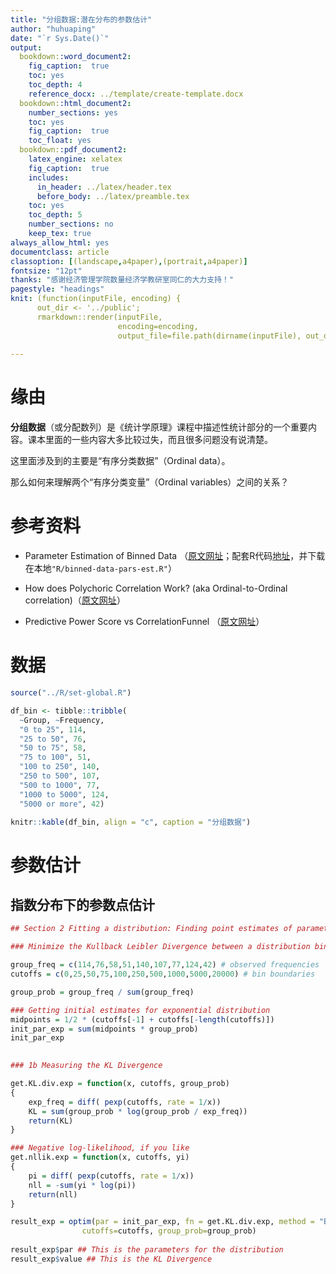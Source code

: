 ```yaml
---
title: "分组数据:潜在分布的参数估计"
author: "huhuaping"
date: "`r Sys.Date()`"
output: 
  bookdown::word_document2: 
    fig_caption:  true
    toc: yes
    toc_depth: 4
    reference_docx: ../template/create-template.docx
  bookdown::html_document2:
    number_sections: yes
    toc: yes
    fig_caption:  true
    toc_float: yes
  bookdown::pdf_document2:
    latex_engine: xelatex
    fig_caption:  true
    includes:
      in_header: ../latex/header.tex
      before_body: ../latex/preamble.tex
    toc: yes
    toc_depth: 5
    number_sections: no
    keep_tex: true
always_allow_html: yes
documentclass: article
classoption: [(landscape,a4paper),(portrait,a4paper)]
fontsize: "12pt"
thanks: "感谢经济管理学院数量经济学教研室同仁的大力支持！"
pagestyle: "headings"
knit: (function(inputFile, encoding) { 
      out_dir <- '../public';
      rmarkdown::render(inputFile,
                        encoding=encoding, 
                        output_file=file.path(dirname(inputFile), out_dir, 'thread-binned-data-pars-estimation.docx')) })
         
---
```


# 缘由

**分组数据**（或分配数列）是《统计学原理》课程中描述性统计部分的一个重要内容。课本里面的一些内容大多比较过失，而且很多问题没有说清楚。

这里面涉及到的主要是“有序分类数据”（Ordinal data）。

那么如何来理解两个“有序分类变量”（Ordinal variables）之间的关系？


# 参考资料

- Parameter Estimation of Binned Data （[原文网址](https://www.stats-et-al.com/2018/10/parameter-estimation-of-binned-data.html)；配套R代码[地址](https://drive.google.com/file/d/1_b_BoaJ4yhFfD7I0I0LsS_NKWvV0r_tH/view)，并下载在本地`"R/binned-data-pars-est.R"`）

- How does Polychoric Correlation Work? (aka Ordinal-to-Ordinal correlation)（[原文网址](https://www.stats-et-al.com/2021/02/how-does-polychoric-correlation-work.html)）

- Predictive Power Score vs CorrelationFunnel （[原文网址](https://www.business-science.io/code-tools/2021/02/16/power-score-vs-correlation-funnel.html)）

# 数据

```r
source("../R/set-global.R")
```


```r
df_bin <- tibble::tribble(
  ~Group, ~Frequency,
  "0 to 25", 114,
  "25 to 50", 76,
  "50 to 75", 58,
  "75 to 100", 51,
  "100 to 250", 140,
  "250 to 500", 107,
  "500 to 1000", 77,
  "1000 to 5000", 124,
  "5000 or more", 42)

```

```r
knitr::kable(df_bin, align = "c", caption = "分组数据")
```

# 参数估计

## 指数分布下的参数点估计

```r
## Section 2 Fitting a distribution: Finding point estimates of parameters

### Minimize the Kullback Leibler Divergence between a distribution binned and actual binned

group_freq = c(114,76,58,51,140,107,77,124,42) # observed frequencies
cutoffs = c(0,25,50,75,100,250,500,1000,5000,20000) # bin boundaries

group_prob = group_freq / sum(group_freq)

### Getting initial estimates for exponential distribution
midpoints = 1/2 * (cutoffs[-1] + cutoffs[-length(cutoffs)])
init_par_exp = sum(midpoints * group_prob)
init_par_exp
	

### 1b Measuring the KL Divergence

get.KL.div.exp = function(x, cutoffs, group_prob)
{
	exp_freq = diff( pexp(cutoffs, rate = 1/x))
	KL = sum(group_prob * log(group_prob / exp_freq))
	return(KL)
}	

### Negative log-likelihood, if you like
get.nllik.exp = function(x, cutoffs, yi)
{
	pi = diff( pexp(cutoffs, rate = 1/x))
	nll = -sum(yi * log(pi))
	return(nll)
}

result_exp = optim(par = init_par_exp, fn = get.KL.div.exp, method = "Brent", lower=1, upper=10000,
				cutoffs=cutoffs, group_prob=group_prob)
				
result_exp$par ## This is the parameters for the distribution
result_exp$value ## This is the KL Divergence
```


